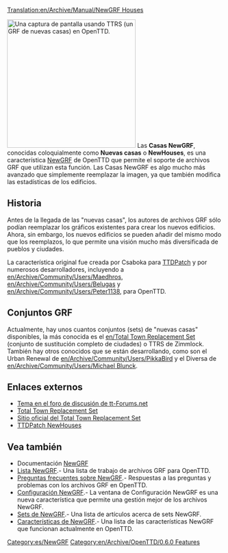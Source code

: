 [[Translation:en/Archive/Manual/NewGRF Houses]]

[[File:en/Archive/Manual/Ttrsopenttd.png|thumb|300px|right| Una captura de pantalla usando TTRS (un GRF de nuevas casas) en OpenTTD.]]
Las '''Casas NewGRF''', conocidas coloquialmente como '''Nuevas casas''' o '''NewHouses''', es una característica [[es/Manual/NewGRF|NewGRF]] de OpenTTD que permite el soporte de archivos GRF que utilizan esta función.
Las Casas NewGRF es algo mucho más avanzado que simplemente reemplazar la imagen, ya que también modifica las estadísticas de los edificios.

==Historia==
Antes de la llegada de las "nuevas casas", los autores de archivos GRF sólo podían reemplazar los gráficos existentes para crear los nuevos edificios. Ahora, sin embargo, los nuevos edificios se pueden añadir del mismo modo que los reemplazos, lo que permite una visión mucho más diversificada de pueblos y ciudades.

La característica original fue creada por Csaboka para [[es/Archive/OpenTTD/TTDPatch|TTDPatch]] y por numerosos desarrolladores, incluyendo a [[en/Archive/Community/Users/Maedhros]], [[en/Archive/Community/Users/Belugas]] y [[en/Archive/Community/Users/Peter1138]], para OpenTTD.

== Conjuntos GRF ==
Actualmente, hay unos cuantos conjuntos (sets) de "nuevas casas" disponibles, la más conocida es el [[en/Total Town Replacement Set]] (conjunto de sustitución completo de ciudades) o TTRS de Zimmlock. También hay otros conocidos que se están desarrollando, como son el Urban Renewal de [[en/Archive/Community/Users/PikkaBird]] y el Diversa de [[en/Archive/Community/Users/Michael Blunck]].

==Enlaces externos==
*[http://www.tt-forums.net/viewtopic.php?t=28797 Tema en el foro de discusión de tt-Forums.net]
*[http://www.tt-forums.net/viewtopic.php?t=8878 Total Town Replacement Set]
*[http://users.skynet.be/florisjan/ttd/ttrs.html Sitio oficial del Total Town Replacement Set]
*[http://wiki.ttdpatch.net/tiki-index.php?page=NewHouses TTDPatch NewHouses]

== Vea también ==
* Documentación [[es/Manual/NewGRF|NewGRF]]
* [[es/Community/NewGRF/Main Page|Lista NewGRF]].- Una lista de trabajo de archivos GRF para OpenTTD.
* [[es/Archive/Community/Preguntas frecuentes sobre NewGRF|Preguntas frecuentes sobre NewGRF]].- Respuestas a las preguntas y problemas con los archivos GRF en OpenTTD.
* [[es/Manual/NewGRF|Configuración NewGRF]].- La ventana de Configuración NewGRF es una nueva característica que permite una gestión mejor de los archivos NewGRF. 
* [[es/Archive/Lists/Sets de NewGRF|Sets de NewGRF]].-  Una lista de artículos acerca de sets NewGRF.
* [[es/Características de NewGRF|Características de NewGRF]].-  Una lista de las características NewGRF que funcionan actualmente en OpenTTD.

[[Category:es/NewGRF]]
[[Category:en/Archive/OpenTTD/0.6.0 Features]]